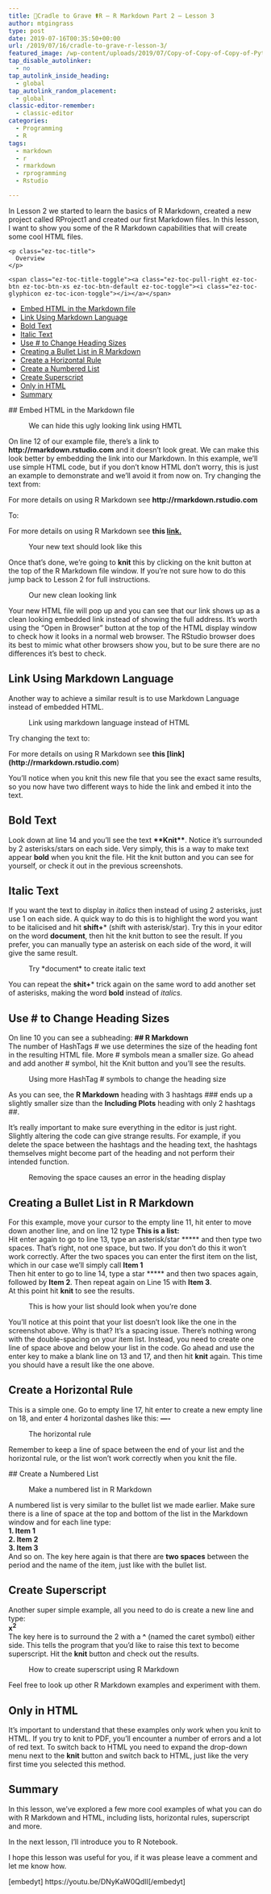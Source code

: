 ```yaml
---
title: 🤱Cradle to Grave ⚰R – R Markdown Part 2 – Lesson 3
author: mtgingrass
type: post
date: 2019-07-16T00:35:50+00:00
url: /2019/07/16/cradle-to-grave-r-lesson-3/
featured_image: /wp-content/uploads/2019/07/Copy-of-Copy-of-Copy-of-Python-Virtual-Environment-1.png
tap_disable_autolinker:
  - no
tap_autolink_inside_heading:
  - global
tap_autolink_random_placement:
  - global
classic-editor-remember:
  - classic-editor
categories:
  - Programming
  - R
tags:
  - markdown
  - r
  - rmarkdown
  - rprogramming
  - Rstudio

---
```

In Lesson 2 we started to learn the basics of R Markdown, created a new project called RProject1 and created our first Markdown files. In this lesson, I want to show you some of the R Markdown capabilities that will create some cool HTML files.

<div id="ez-toc-container" class="ez-toc-v2_0_11 counter-hierarchy counter-decimal ez-toc-grey">
  <div class="ez-toc-title-container">
    <p class="ez-toc-title">
      Overview
    </p>
    
    <span class="ez-toc-title-toggle"><a class="ez-toc-pull-right ez-toc-btn ez-toc-btn-xs ez-toc-btn-default ez-toc-toggle"><i class="ez-toc-glyphicon ez-toc-icon-toggle"></i></a></span>
  </div><nav>
  
  <ul class="ez-toc-list ez-toc-list-level-1">
    <li class="ez-toc-page-1 ez-toc-heading-level-2">
      <a class="ez-toc-link ez-toc-heading-1" href="/2019/07/16/cradle-to-grave-r-lesson-3/#Embed_HTML_in_the_Markdown_file" title="Embed HTML in the Markdown file">Embed HTML in the Markdown file</a>
    </li>
    <li class="ez-toc-page-1 ez-toc-heading-level-2">
      <a class="ez-toc-link ez-toc-heading-2" href="/2019/07/16/cradle-to-grave-r-lesson-3/#Link_Using_Markdown_Language" title="Link Using Markdown Language">Link Using Markdown Language</a>
    </li>
    <li class="ez-toc-page-1 ez-toc-heading-level-2">
      <a class="ez-toc-link ez-toc-heading-3" href="/2019/07/16/cradle-to-grave-r-lesson-3/#Bold_Text" title="Bold Text">Bold Text</a>
    </li>
    <li class="ez-toc-page-1 ez-toc-heading-level-2">
      <a class="ez-toc-link ez-toc-heading-4" href="/2019/07/16/cradle-to-grave-r-lesson-3/#Italic_Text" title="Italic Text">Italic Text</a>
    </li>
    <li class="ez-toc-page-1 ez-toc-heading-level-2">
      <a class="ez-toc-link ez-toc-heading-5" href="/2019/07/16/cradle-to-grave-r-lesson-3/#Use_to_Change_Heading_Sizes" title="Use # to Change Heading Sizes">Use # to Change Heading Sizes</a>
    </li>
    <li class="ez-toc-page-1 ez-toc-heading-level-2">
      <a class="ez-toc-link ez-toc-heading-6" href="/2019/07/16/cradle-to-grave-r-lesson-3/#Creating_a_Bullet_List_in_R_Markdown" title="Creating a Bullet List in R Markdown">Creating a Bullet List in R Markdown</a>
    </li>
    <li class="ez-toc-page-1 ez-toc-heading-level-2">
      <a class="ez-toc-link ez-toc-heading-7" href="/2019/07/16/cradle-to-grave-r-lesson-3/#Create_a_Horizontal_Rule" title="Create a Horizontal Rule">Create a Horizontal Rule</a>
    </li>
    <li class="ez-toc-page-1 ez-toc-heading-level-2">
      <a class="ez-toc-link ez-toc-heading-8" href="/2019/07/16/cradle-to-grave-r-lesson-3/#Create_a_Numbered_List" title="Create a Numbered List">Create a Numbered List</a>
    </li>
    <li class="ez-toc-page-1 ez-toc-heading-level-2">
      <a class="ez-toc-link ez-toc-heading-9" href="/2019/07/16/cradle-to-grave-r-lesson-3/#Create_Superscript" title="Create Superscript ">Create Superscript </a>
    </li>
    <li class="ez-toc-page-1 ez-toc-heading-level-2">
      <a class="ez-toc-link ez-toc-heading-10" href="/2019/07/16/cradle-to-grave-r-lesson-3/#Only_in_HTML" title="Only in HTML">Only in HTML</a>
    </li>
    <li class="ez-toc-page-1 ez-toc-heading-level-2">
      <a class="ez-toc-link ez-toc-heading-11" href="/2019/07/16/cradle-to-grave-r-lesson-3/#Summary" title="Summary">Summary</a>
    </li>
  </ul></nav>
</div>

## <span class="ez-toc-section" id="Embed_HTML_in_the_Markdown_file"></span>Embed HTML in the Markdown file<span class="ez-toc-section-end"></span><figure class="wp-block-image">

<img src="/wp-content/uploads/2019/07/AwesomeScreenshot-Cradle-to-Grave-R-R-Markdown-Part-2-Lesson-3-YouTube-2019-07-28-14-07-40-1024x596.png" alt="" class="wp-image-782" srcset="/wp-content/uploads/2019/07/AwesomeScreenshot-Cradle-to-Grave-R-R-Markdown-Part-2-Lesson-3-YouTube-2019-07-28-14-07-40-1024x596.png 1024w, /wp-content/uploads/2019/07/AwesomeScreenshot-Cradle-to-Grave-R-R-Markdown-Part-2-Lesson-3-YouTube-2019-07-28-14-07-40-300x175.png 300w, /wp-content/uploads/2019/07/AwesomeScreenshot-Cradle-to-Grave-R-R-Markdown-Part-2-Lesson-3-YouTube-2019-07-28-14-07-40-768x447.png 768w, /wp-content/uploads/2019/07/AwesomeScreenshot-Cradle-to-Grave-R-R-Markdown-Part-2-Lesson-3-YouTube-2019-07-28-14-07-40.png 1728w" sizes="(max-width: 1024px) 100vw, 1024px" /><figcaption>We can hide this ugly looking link using HMTL</figcaption></figure> 

On line 12 of our example file, there&#8217;s a link to **http://rmarkdown.rstudio.com** and it doesn&#8217;t look great. We can make this look better by embedding the link into our Markdown. In this example, we&#8217;ll use simple HTML code, but if you don&#8217;t know HTML don&#8217;t worry, this is just an example to demonstrate and we&#8217;ll avoid it from now on. Try changing the text from: 

For more details on using R Markdown see **http://rmarkdown.rstudio.com**

To:

For more details on using R Markdown see **this <a href=&#8221;http://rmarkdown.rstudio.com&#8221;>link.</a>**<figure class="wp-block-image">

<img src="/wp-content/uploads/2019/07/AwesomeScreenshot-Cradle-to-Grave-R-R-Markdown-Part-2-Lesson-3-YouTube-2019-07-28-14-07-24-1024x633.png" alt="" class="wp-image-783" srcset="/wp-content/uploads/2019/07/AwesomeScreenshot-Cradle-to-Grave-R-R-Markdown-Part-2-Lesson-3-YouTube-2019-07-28-14-07-24-1024x633.png 1024w, /wp-content/uploads/2019/07/AwesomeScreenshot-Cradle-to-Grave-R-R-Markdown-Part-2-Lesson-3-YouTube-2019-07-28-14-07-24-300x185.png 300w, /wp-content/uploads/2019/07/AwesomeScreenshot-Cradle-to-Grave-R-R-Markdown-Part-2-Lesson-3-YouTube-2019-07-28-14-07-24-768x475.png 768w, /wp-content/uploads/2019/07/AwesomeScreenshot-Cradle-to-Grave-R-R-Markdown-Part-2-Lesson-3-YouTube-2019-07-28-14-07-24.png 1729w" sizes="(max-width: 1024px) 100vw, 1024px" /><figcaption>Your new text should look like this</figcaption></figure> 

Once that&#8217;s done, we&#8217;re going to **knit** this by clicking on the knit button at the top of the R Markdown file window. If you&#8217;re not sure how to do this jump back to Lesson 2 for full instructions.<figure class="wp-block-image">

<img src="/wp-content/uploads/2019/07/AwesomeScreenshot-Cradle-to-Grave-R-R-Markdown-Part-2-Lesson-3-YouTube-2019-07-28-14-07-57-1024x641.png" alt="" class="wp-image-784" srcset="/wp-content/uploads/2019/07/AwesomeScreenshot-Cradle-to-Grave-R-R-Markdown-Part-2-Lesson-3-YouTube-2019-07-28-14-07-57-1024x641.png 1024w, /wp-content/uploads/2019/07/AwesomeScreenshot-Cradle-to-Grave-R-R-Markdown-Part-2-Lesson-3-YouTube-2019-07-28-14-07-57-300x188.png 300w, /wp-content/uploads/2019/07/AwesomeScreenshot-Cradle-to-Grave-R-R-Markdown-Part-2-Lesson-3-YouTube-2019-07-28-14-07-57-768x481.png 768w, /wp-content/uploads/2019/07/AwesomeScreenshot-Cradle-to-Grave-R-R-Markdown-Part-2-Lesson-3-YouTube-2019-07-28-14-07-57.png 1718w" sizes="(max-width: 1024px) 100vw, 1024px" /><figcaption>Our new clean looking link</figcaption></figure> 

Your new HTML file will pop up and you can see that our link shows up as a clean looking embedded link instead of showing the full address. It&#8217;s worth using the &#8220;Open in Browser&#8221; button at the top of the HTML display window to check how it looks in a normal web browser. The RStudio browser does its best to mimic what other browsers show you, but to be sure there are no differences it&#8217;s best to check.

## <span class="ez-toc-section" id="Link_Using_Markdown_Language"></span>Link Using Markdown Language<span class="ez-toc-section-end"></span>

Another way to achieve a similar result is to use Markdown Language instead of embedded HTML. <figure class="wp-block-image">

<img src="/wp-content/uploads/2019/07/AwesomeScreenshot-Cradle-to-Grave-R-R-Markdown-Part-2-Lesson-3-YouTube-2019-07-28-14-07-84-1024x632.png" alt="" class="wp-image-785" srcset="/wp-content/uploads/2019/07/AwesomeScreenshot-Cradle-to-Grave-R-R-Markdown-Part-2-Lesson-3-YouTube-2019-07-28-14-07-84-1024x632.png 1024w, /wp-content/uploads/2019/07/AwesomeScreenshot-Cradle-to-Grave-R-R-Markdown-Part-2-Lesson-3-YouTube-2019-07-28-14-07-84-300x185.png 300w, /wp-content/uploads/2019/07/AwesomeScreenshot-Cradle-to-Grave-R-R-Markdown-Part-2-Lesson-3-YouTube-2019-07-28-14-07-84-768x474.png 768w, /wp-content/uploads/2019/07/AwesomeScreenshot-Cradle-to-Grave-R-R-Markdown-Part-2-Lesson-3-YouTube-2019-07-28-14-07-84.png 1727w" sizes="(max-width: 1024px) 100vw, 1024px" /><figcaption>Link using markdown language instead of HTML</figcaption></figure> 

Try changing the text to:

For more details on using R Markdown see **this \[link\](http://rmarkdown.rstudio.com**)

You&#8217;ll notice when you knit this new file that you see the exact same results, so you now have two different ways to hide the link and embed it into the text.

## <span class="ez-toc-section" id="Bold_Text"></span>Bold Text<span class="ez-toc-section-end"></span>

Look down at line 14 and you&#8217;ll see the text **\*\*Knit\*\***. Notice it&#8217;s surrounded by 2 asterisks/stars on each side. Very simply, this is a way to make text appear **bold** when you knit the file. Hit the knit button and you can see for yourself, or check it out in the previous screenshots.

## <span class="ez-toc-section" id="Italic_Text"></span>Italic Text<span class="ez-toc-section-end"></span>

If you want the text to display in _italics_ then instead of using 2 asterisks, just use 1 on each side. A quick way to do this is to highlight the word you want to be italicised and hit **shift+*** (shift with asterisk/star). Try this in your editor on the word **document**, then hit the knit button to see the result. If you prefer, you can manually type an asterisk on each side of the word, it will give the same result.<figure class="wp-block-image">

<img src="/wp-content/uploads/2019/07/AwesomeScreenshot-Cradle-to-Grave-R-R-Markdown-Part-2-Lesson-3-YouTube-2019-07-28-14-07-51-1024x573.png" alt="" class="wp-image-786" srcset="/wp-content/uploads/2019/07/AwesomeScreenshot-Cradle-to-Grave-R-R-Markdown-Part-2-Lesson-3-YouTube-2019-07-28-14-07-51-1024x573.png 1024w, /wp-content/uploads/2019/07/AwesomeScreenshot-Cradle-to-Grave-R-R-Markdown-Part-2-Lesson-3-YouTube-2019-07-28-14-07-51-300x168.png 300w, /wp-content/uploads/2019/07/AwesomeScreenshot-Cradle-to-Grave-R-R-Markdown-Part-2-Lesson-3-YouTube-2019-07-28-14-07-51-768x430.png 768w, /wp-content/uploads/2019/07/AwesomeScreenshot-Cradle-to-Grave-R-R-Markdown-Part-2-Lesson-3-YouTube-2019-07-28-14-07-51.png 1726w" sizes="(max-width: 1024px) 100vw, 1024px" /><figcaption>Try \*document\* to create italic text</figcaption></figure> 

You can repeat the **shit+*** trick again on the same word to add another set of asterisks, making the word **bold** instead of _italics._

## <span class="ez-toc-section" id="Use_to_Change_Heading_Sizes"></span>Use # to Change Heading Sizes<span class="ez-toc-section-end"></span>

On line 10 you can see a subheading: **\## R Markdown**  
The number of HashTags # we use determines the size of the heading font in the resulting HTML file. More # symbols mean a smaller size. Go ahead and add another # symbol, hit the Knit button and you&#8217;ll see the results.<figure class="wp-block-image">

<img src="/wp-content/uploads/2019/07/AwesomeScreenshot-Cradle-to-Grave-R-R-Markdown-Part-2-Lesson-3-YouTube-2019-07-28-15-07-76-1024x596.png" alt="" class="wp-image-787" srcset="/wp-content/uploads/2019/07/AwesomeScreenshot-Cradle-to-Grave-R-R-Markdown-Part-2-Lesson-3-YouTube-2019-07-28-15-07-76-1024x596.png 1024w, /wp-content/uploads/2019/07/AwesomeScreenshot-Cradle-to-Grave-R-R-Markdown-Part-2-Lesson-3-YouTube-2019-07-28-15-07-76-300x175.png 300w, /wp-content/uploads/2019/07/AwesomeScreenshot-Cradle-to-Grave-R-R-Markdown-Part-2-Lesson-3-YouTube-2019-07-28-15-07-76-768x447.png 768w, /wp-content/uploads/2019/07/AwesomeScreenshot-Cradle-to-Grave-R-R-Markdown-Part-2-Lesson-3-YouTube-2019-07-28-15-07-76.png 1727w" sizes="(max-width: 1024px) 100vw, 1024px" /><figcaption>Using more HashTag # symbols to change the heading size</figcaption></figure> 

As you can see, the **R Markdown** heading with 3 hashtags ### ends up a slightly smaller size than the **Including Plots** heading with only 2 hashtags ##.

It&#8217;s really important to make sure everything in the editor is just right. Slightly altering the code can give strange results. For example, if you delete the space between the hashtags and the heading text, the hashtags themselves might become part of the heading and not perform their intended function.<figure class="wp-block-image">

<img src="/wp-content/uploads/2019/07/AwesomeScreenshot-Cradle-to-Grave-R-R-Markdown-Part-2-Lesson-3-YouTube-2019-07-28-15-07-30-1024x597.png" alt="" class="wp-image-790" srcset="/wp-content/uploads/2019/07/AwesomeScreenshot-Cradle-to-Grave-R-R-Markdown-Part-2-Lesson-3-YouTube-2019-07-28-15-07-30-1024x597.png 1024w, /wp-content/uploads/2019/07/AwesomeScreenshot-Cradle-to-Grave-R-R-Markdown-Part-2-Lesson-3-YouTube-2019-07-28-15-07-30-300x175.png 300w, /wp-content/uploads/2019/07/AwesomeScreenshot-Cradle-to-Grave-R-R-Markdown-Part-2-Lesson-3-YouTube-2019-07-28-15-07-30-768x448.png 768w, /wp-content/uploads/2019/07/AwesomeScreenshot-Cradle-to-Grave-R-R-Markdown-Part-2-Lesson-3-YouTube-2019-07-28-15-07-30.png 1726w" sizes="(max-width: 1024px) 100vw, 1024px" /><figcaption>Removing the space causes an error in the heading display</figcaption></figure> 

## <span class="ez-toc-section" id="Creating_a_Bullet_List_in_R_Markdown"></span>Creating a Bullet List in R Markdown<span class="ez-toc-section-end"></span>

For this example, move your cursor to the empty line 11, hit enter to move down another line, and on line 12 type **This is a list:**  
Hit enter again to go to line 13, type an asterisk/star ***** and then type two spaces. That&#8217;s right, not one space, but two. If you don&#8217;t do this it won&#8217;t work correctly. After the two spaces you can enter the first item on the list, which in our case we&#8217;ll simply call **Item 1**  
Then hit enter to go to line 14, type a star ***** and then two spaces again, followed by **Item 2**. Then repeat again on Line 15 with **Item 3**.   
At this point hit **knit** to see the results. <figure class="wp-block-image">

<img src="/wp-content/uploads/2019/07/AwesomeScreenshot-Cradle-to-Grave-R-R-Markdown-Part-2-Lesson-3-YouTube-2019-07-28-15-07-17-1024x597.png" alt="" class="wp-image-791" srcset="/wp-content/uploads/2019/07/AwesomeScreenshot-Cradle-to-Grave-R-R-Markdown-Part-2-Lesson-3-YouTube-2019-07-28-15-07-17-1024x597.png 1024w, /wp-content/uploads/2019/07/AwesomeScreenshot-Cradle-to-Grave-R-R-Markdown-Part-2-Lesson-3-YouTube-2019-07-28-15-07-17-300x175.png 300w, /wp-content/uploads/2019/07/AwesomeScreenshot-Cradle-to-Grave-R-R-Markdown-Part-2-Lesson-3-YouTube-2019-07-28-15-07-17-768x448.png 768w, /wp-content/uploads/2019/07/AwesomeScreenshot-Cradle-to-Grave-R-R-Markdown-Part-2-Lesson-3-YouTube-2019-07-28-15-07-17.png 1727w" sizes="(max-width: 1024px) 100vw, 1024px" /><figcaption>This is how your list should look when you&#8217;re done</figcaption></figure> 

You&#8217;ll notice at this point that your list doesn&#8217;t look like the one in the screenshot above. Why is that? It&#8217;s a spacing issue. There&#8217;s nothing wrong with the double-spacing on your item list. Instead, you need to create one line of space above and below your list in the code. Go ahead and use the enter key to make a blank line on 13 and 17, and then hit **knit** again. This time you should have a result like the one above.

## <span class="ez-toc-section" id="Create_a_Horizontal_Rule"></span>Create a Horizontal Rule<span class="ez-toc-section-end"></span>

This is a simple one. Go to empty line 17, hit enter to create a new empty line on 18, and enter 4 horizontal dashes like this: **&#8212;-**<figure class="wp-block-image">

<img src="/wp-content/uploads/2019/07/AwesomeScreenshot-Cradle-to-Grave-R-R-Markdown-Part-2-Lesson-3-YouTube-2019-07-28-15-07-33-1024x632.png" alt="" class="wp-image-794" srcset="/wp-content/uploads/2019/07/AwesomeScreenshot-Cradle-to-Grave-R-R-Markdown-Part-2-Lesson-3-YouTube-2019-07-28-15-07-33-1024x632.png 1024w, /wp-content/uploads/2019/07/AwesomeScreenshot-Cradle-to-Grave-R-R-Markdown-Part-2-Lesson-3-YouTube-2019-07-28-15-07-33-300x185.png 300w, /wp-content/uploads/2019/07/AwesomeScreenshot-Cradle-to-Grave-R-R-Markdown-Part-2-Lesson-3-YouTube-2019-07-28-15-07-33-768x474.png 768w, /wp-content/uploads/2019/07/AwesomeScreenshot-Cradle-to-Grave-R-R-Markdown-Part-2-Lesson-3-YouTube-2019-07-28-15-07-33.png 1726w" sizes="(max-width: 1024px) 100vw, 1024px" /><figcaption>The horizontal rule</figcaption></figure> 

Remember to keep a line of space between the end of your list and the horizontal rule, or the list won&#8217;t work correctly when you knit the file.

## <span class="ez-toc-section" id="Create_a_Numbered_List"></span>Create a Numbered List<span class="ez-toc-section-end"></span><figure class="wp-block-image">

<img src="/wp-content/uploads/2019/07/AwesomeScreenshot-Cradle-to-Grave-R-R-Markdown-Part-2-Lesson-3-YouTube-2019-07-28-15-07-07-1024x596.png" alt="" class="wp-image-795" srcset="/wp-content/uploads/2019/07/AwesomeScreenshot-Cradle-to-Grave-R-R-Markdown-Part-2-Lesson-3-YouTube-2019-07-28-15-07-07-1024x596.png 1024w, /wp-content/uploads/2019/07/AwesomeScreenshot-Cradle-to-Grave-R-R-Markdown-Part-2-Lesson-3-YouTube-2019-07-28-15-07-07-300x175.png 300w, /wp-content/uploads/2019/07/AwesomeScreenshot-Cradle-to-Grave-R-R-Markdown-Part-2-Lesson-3-YouTube-2019-07-28-15-07-07-768x447.png 768w, /wp-content/uploads/2019/07/AwesomeScreenshot-Cradle-to-Grave-R-R-Markdown-Part-2-Lesson-3-YouTube-2019-07-28-15-07-07.png 1726w" sizes="(max-width: 1024px) 100vw, 1024px" /><figcaption>Make a numbered list in R Markdown</figcaption></figure> 

A numbered list is very similar to the bullet list we made earlier. Make sure there is a line of space at the top and bottom of the list in the Markdown window and for each line type:  
**1. Item 1**  
**2. Item 2**  
**3. Item 3**  
And so on. The key here again is that there are **two spaces** between the period and the name of the item, just like with the bullet list. 

## <span class="ez-toc-section" id="Create_Superscript"></span>Create Superscript <span class="ez-toc-section-end"></span>

Another super simple example, all you need to do is create a new line and type:  
**x^2^**  
The key here is to surround the 2 with a **^** (named the caret symbol) either side. This tells the program that you&#8217;d like to raise this text to become superscript. Hit the **knit** button and check out the results.<figure class="wp-block-image">

<img src="/wp-content/uploads/2019/07/AwesomeScreenshot-Cradle-to-Grave-R-R-Markdown-Part-2-Lesson-3-YouTube-2019-07-28-16-07-41-1024x776.png" alt="" class="wp-image-796" srcset="/wp-content/uploads/2019/07/AwesomeScreenshot-Cradle-to-Grave-R-R-Markdown-Part-2-Lesson-3-YouTube-2019-07-28-16-07-41-1024x776.png 1024w, /wp-content/uploads/2019/07/AwesomeScreenshot-Cradle-to-Grave-R-R-Markdown-Part-2-Lesson-3-YouTube-2019-07-28-16-07-41-300x227.png 300w, /wp-content/uploads/2019/07/AwesomeScreenshot-Cradle-to-Grave-R-R-Markdown-Part-2-Lesson-3-YouTube-2019-07-28-16-07-41-768x582.png 768w, /wp-content/uploads/2019/07/AwesomeScreenshot-Cradle-to-Grave-R-R-Markdown-Part-2-Lesson-3-YouTube-2019-07-28-16-07-41.png 1057w" sizes="(max-width: 1024px) 100vw, 1024px" /><figcaption>How to create superscript using R Markdown</figcaption></figure> 

Feel free to look up other R Markdown examples and experiment with them. 

## <span class="ez-toc-section" id="Only_in_HTML"></span>Only in HTML<span class="ez-toc-section-end"></span>

It&#8217;s important to understand that these examples only work when you knit to HTML. If you try to knit to PDF, you&#8217;ll encounter a number of errors and a lot of red text. To switch back to HTML you need to expand the drop-down menu next to the **knit** button and switch back to HTML, just like the very first time you selected this method.

## <span class="ez-toc-section" id="Summary"></span>Summary<span class="ez-toc-section-end"></span>

In this lesson, we&#8217;ve explored a few more cool examples of what you can do with R Markdown and HTML, including lists, horizontal rules, superscript and more.

In the next lesson, I&#8217;ll introduce you to R Notebook.

I hope this lesson was useful for you, if it was please leave a comment and let me know how.

[embedyt] https://youtu.be/DNyKaW0QdlI[/embedyt]